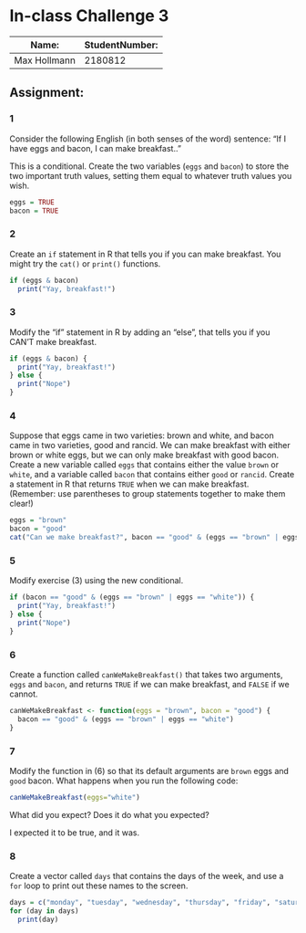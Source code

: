 In-class Challenge 3
========================================================

Name: | StudentNumber:
------|------
Max Hollmann | 2180812

Assignment:
-----------

### 1

Consider the following English (in both senses of the word) sentence: "If I have eggs and bacon, I can make breakfast.."

This is a conditional. Create the two variables (`eggs` and `bacon`) to store the two important truth values, setting them equal to whatever truth values you wish.
```r
eggs = TRUE
bacon = TRUE
```


### 2
Create an `if` statement in R that tells you if you can make breakfast. You might try the `cat()` or `print()` functions. 
```r
if (eggs & bacon)
  print("Yay, breakfast!")
```


### 3
Modify the "if" statement in R by adding an "else", that tells you if you CAN'T make breakfast.
```r
if (eggs & bacon) {
  print("Yay, breakfast!")
} else {
  print("Nope")
}
```


### 4
Suppose that eggs came in two varieties: brown and white, and bacon came in two varieties, good and rancid. We can make breakfast with either brown or white eggs, but we can only make breakfast with good bacon. Create a new variable called `eggs` that contains either the value `brown` or `white`, and a variable called `bacon` that contains either `good` or `rancid`. Create a statement in R that returns `TRUE` when we can make breakfast. (Remember: use parentheses to group statements together to make them clear!)
```r
eggs = "brown"
bacon = "good"
cat("Can we make breakfast?", bacon == "good" & (eggs == "brown" | eggs == "white"), "\n")
```


### 5
Modify exercise (3) using the new conditional.
```r
if (bacon == "good" & (eggs == "brown" | eggs == "white")) {
  print("Yay, breakfast!")
} else {
  print("Nope")
}
```


### 6
Create a function called `canWeMakeBreakfast()` that takes two arguments, `eggs` and `bacon`, and returns `TRUE` if we can make breakfast, and `FALSE` if we cannot.

```r
canWeMakeBreakfast <- function(eggs = "brown", bacon = "good") {
  bacon == "good" & (eggs == "brown" | eggs == "white")
}
```


### 7
Modify the function in (6) so that its default arguments are `brown` eggs and `good` bacon. What happens when you run the following code:
```r
canWeMakeBreakfast(eggs="white") 
```

What did you expect? Does it do what you expected?

I expected it to be true, and it was.

### 8

Create a vector called `days` that contains the days of the week, and use a `for` loop to print out these names to the screen.

```r
days = c("monday", "tuesday", "wednesday", "thursday", "friday", "saturday", "sunday")
for (day in days)
  print(day)
```
